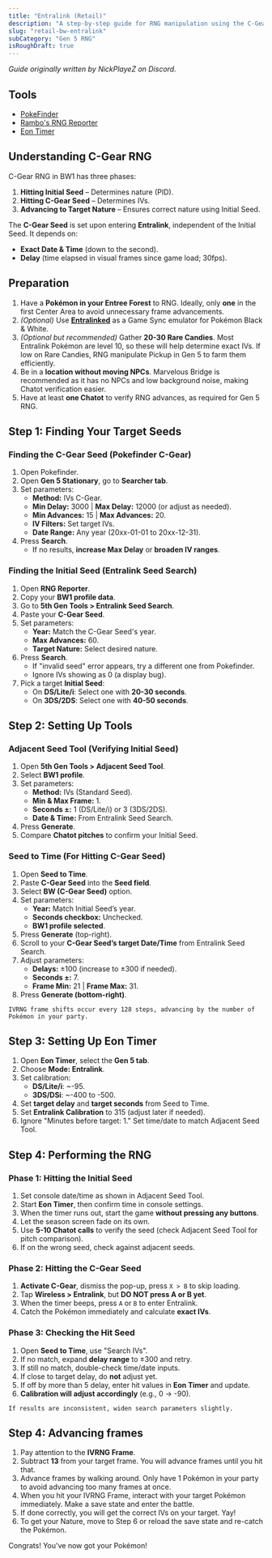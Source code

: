 ```yaml
---
title: "Entralink (Retail)"
description: "A step-by-step guide for RNG manipulation using the C-Gear method in Pokémon Black and White."
slug: "retail-bw-entralink"
subCategory: "Gen 5 RNG"
isRoughDraft: true
---
```


_Guide originally written by NickPlayeZ on Discord._

## Tools

- [PokeFinder](https://github.com/Admiral-Fish/PokeFinder/releases)
- [Rambo's RNG Reporter](https://ci.appveyor.com/project/Bambo-Rambo/rngreporter/build/artifacts)
- [Eon Timer](https://github.com/DasAmpharos/EonTimer/releases)

## Understanding C-Gear RNG

C-Gear RNG in BW1 has three phases:

1. **Hitting Initial Seed** – Determines nature (PID).
2. **Hitting C-Gear Seed** – Determines IVs.
3. **Advancing to Target Nature** – Ensures correct nature using Initial Seed.

The **C-Gear Seed** is set upon entering **Entralink**, independent of the Initial Seed. It depends on:

- **Exact Date & Time** (down to the second).
- **Delay** (time elapsed in visual frames since game load; 30fps).

## Preparation

1. Have a **Pokémon in your Entree Forest** to RNG. Ideally, only **one** in the first Center Area to avoid unnecessary frame advancements.
2. _(Optional)_ Use **[Entralinked](https://github.com/kuroppoi/entralinked)** as a Game Sync emulator for Pokémon Black & White.
3. _(Optional but recommended)_ Gather **20-30 Rare Candies**. Most Entralink Pokémon are level 10, so these will help determine exact IVs. If low on Rare Candies, RNG manipulate Pickup in Gen 5 to farm them efficiently.
4. Be in a **location without moving NPCs**. Marvelous Bridge is recommended as it has no NPCs and low background noise, making Chatot verification easier.
5. Have at least **one Chatot** to verify RNG advances, as required for Gen 5 RNG.

## Step 1: Finding Your Target Seeds

### Finding the C-Gear Seed (Pokefinder C-Gear)

1. Open Pokefinder.
2. Open **Gen 5 Stationary**, go to **Searcher tab**.
3. Set parameters:
   - **Method:** IVs C-Gear.
   - **Min Delay:** 3000 | **Max Delay:** 12000 (or adjust as needed).
   - **Min Advances:** 15 | **Max Advances:** 20.
   - **IV Filters:** Set target IVs.
   - **Date Range:** Any year (20xx-01-01 to 20xx-12-31).
4. Press **Search**.
   - If no results, **increase Max Delay** or **broaden IV ranges**.

### Finding the Initial Seed (Entralink Seed Search)

1. Open **RNG Reporter**.
2. Copy your **BW1 profile data**.
3. Go to **5th Gen Tools > Entralink Seed Search**.
4. Paste your **C-Gear Seed**.
5. Set parameters:
   - **Year:** Match the C-Gear Seed's year.
   - **Max Advances:** 60.
   - **Target Nature:** Select desired nature.
6. Press **Search**.
   - If "invalid seed" error appears, try a different one from Pokefinder.
   - Ignore IVs showing as 0 (a display bug).
7. Pick a target **Initial Seed**:
   - On **DS/Lite/i**: Select one with **20-30 seconds**.
   - On **3DS/2DS**: Select one with **40-50 seconds**.

## Step 2: Setting Up Tools

### Adjacent Seed Tool (Verifying Initial Seed)

1. Open **5th Gen Tools > Adjacent Seed Tool**.
2. Select **BW1 profile**.
3. Set parameters:
   - **Method:** IVs (Standard Seed).
   - **Min & Max Frame:** 1.
   - **Seconds ±:** 1 (DS/Lite/i) or 3 (3DS/2DS).
   - **Date & Time:** From Entralink Seed Search.
4. Press **Generate**.
5. Compare **Chatot pitches** to confirm your Initial Seed.

### Seed to Time (For Hitting C-Gear Seed)

1. Open **Seed to Time**.
2. Paste **C-Gear Seed** into the **Seed field**.
3. Select **BW (C-Gear Seed)** option.
4. Set parameters:
   - **Year:** Match Initial Seed’s year.
   - **Seconds checkbox:** Unchecked.
   - **BW1 profile selected**.
5. Press **Generate** (top-right).
6. Scroll to your **C-Gear Seed’s target Date/Time** from Entralink Seed Search.
7. Adjust parameters:
   - **Delays:** ±100 (increase to ±300 if needed).
   - **Seconds ±:** 7.
   - **Frame Min:** 21 | **Frame Max:** 31.
8. Press **Generate (bottom-right)**.

```
IVRNG frame shifts occur every 128 steps, advancing by the number of Pokémon in your party.
```

## Step 3: Setting Up Eon Timer

1. Open **Eon Timer**, select the **Gen 5 tab**.
2. Choose **Mode: Entralink**.
3. Set calibration:
   - **DS/Lite/i**: ~-95.
   - **3DS/DSi**: ~-400 to -500.
4. Set **target delay** and **target seconds** from Seed to Time.
5. Set **Entralink Calibration** to 315 (adjust later if needed).
6. Ignore "Minutes before target: 1." Set time/date to match Adjacent Seed Tool.

## Step 4: Performing the RNG

### Phase 1: Hitting the Initial Seed

1. Set console date/time as shown in Adjacent Seed Tool.
2. Start **Eon Timer**, then confirm time in console settings.
3. When the timer runs out, start the game **without pressing any buttons**.
4. Let the season screen fade on its own.
5. Use **5-10 Chatot calls** to verify the seed (check Adjacent Seed Tool for pitch comparison).
6. If on the wrong seed, check against adjacent seeds.

### Phase 2: Hitting the C-Gear Seed

1. **Activate C-Gear**, dismiss the pop-up, press `X > B` to skip loading.
2. Tap **Wireless > Entralink**, but **DO NOT press A or B yet**.
3. When the timer beeps, press `A` or `B` to enter Entralink.
4. Catch the Pokémon immediately and calculate **exact IVs**.

### Phase 3: Checking the Hit Seed

1. Open **Seed to Time**, use "Search IVs".
2. If no match, expand **delay range** to ±300 and retry.
3. If still no match, double-check time/date inputs.
4. If close to target delay, do **not** adjust yet.
5. If off by more than 5 delay, enter hit values in **Eon Timer** and update.
6. **Calibration will adjust accordingly** (e.g., 0 → -90).

```
If results are inconsistent, widen search parameters slightly.
```

## Step 4: Advancing frames

1. Pay attention to the **IVRNG Frame**.
2. Subtract **13** from your target frame. You will advance frames until you hit that.
3. Advance frames by walking around. Only have 1 Pokémon in your party to avoid advancing too many frames at once.
4. When you hit your IVRNG Frame, interact with your target Pokémon immediately. Make a save state and enter the battle.
5. If done correctly, you will get the correct IVs on your target. Yay!
6. To get your Nature, move to Step 6 or reload the save state and re-catch the Pokémon.

Congrats! You've now got your Pokémon!
